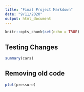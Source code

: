 ```yaml
---
title: "Final Project Markdown"
date: "9/11/2020"
output: html_document
---
```


```r
knitr::opts_chunk$set(echo = TRUE)
```

## Testing Changes

```r
summary(cars)
```

## Removing old code

```r
plot(pressure)
```
